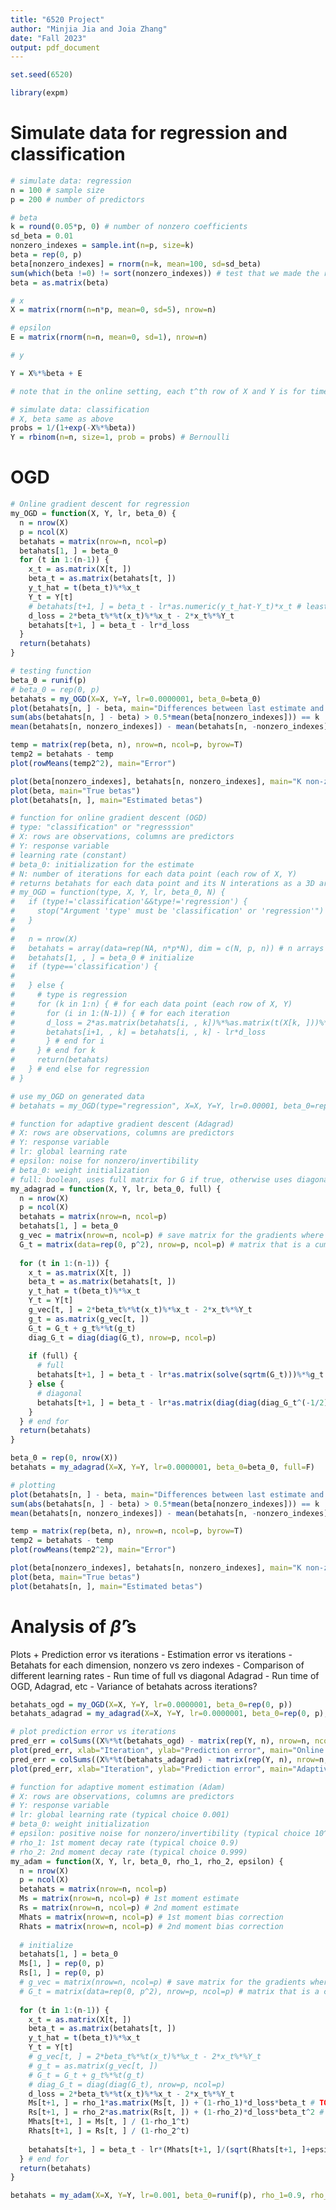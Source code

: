 ```yaml
---
title: "6520 Project"
author: "Minjia Jia and Joia Zhang"
date: "Fall 2023"
output: pdf_document
---
```

```r
set.seed(6520)

library(expm)
```

# Simulate data for regression and classification
```r
# simulate data: regression
n = 100 # sample size
p = 200 # number of predictors

# beta
k = round(0.05*p, 0) # number of nonzero coefficients
sd_beta = 0.01
nonzero_indexes = sample.int(n=p, size=k)
beta = rep(0, p)
beta[nonzero_indexes] = rnorm(n=k, mean=100, sd=sd_beta)
sum(which(beta !=0) != sort(nonzero_indexes)) # test that we made the right indexes nonzero
beta = as.matrix(beta)

# x
X = matrix(rnorm(n=n*p, mean=0, sd=5), nrow=n)

# epsilon
E = matrix(rnorm(n=n, mean=0, sd=1), nrow=n)

# y

Y = X%*%beta + E

# note that in the online setting, each t^th row of X and Y is for time t
```

```r
# simulate data: classification
# X, beta same as above
probs = 1/(1+exp(-X%*%beta))
Y = rbinom(n=n, size=1, prob = probs) # Bernoulli
```

# OGD

```r
# Online gradient descent for regression
my_OGD = function(X, Y, lr, beta_0) {
  n = nrow(X)
  p = ncol(X)
  betahats = matrix(nrow=n, ncol=p)
  betahats[1, ] = beta_0
  for (t in 1:(n-1)) {
    x_t = as.matrix(X[t, ])
    beta_t = as.matrix(betahats[t, ])
    y_t_hat = t(beta_t)%*%x_t
    Y_t = Y[t]
    # betahats[t+1, ] = beta_t - lr*as.numeric(y_t_hat-Y_t)*x_t # least means squares
    d_loss = 2*beta_t%*%t(x_t)%*%x_t - 2*x_t%*%Y_t
    betahats[t+1, ] = beta_t - lr*d_loss
  }
  return(betahats)
}
```

```r
# testing function
beta_0 = runif(p)
# beta_0 = rep(0, p)
betahats = my_OGD(X=X, Y=Y, lr=0.0000001, beta_0=beta_0)
plot(betahats[n, ] - beta, main="Differences between last estimate and true beta")
sum(abs(betahats[n, ] - beta) > 0.5*mean(beta[nonzero_indexes])) == k
mean(betahats[n, nonzero_indexes]) - mean(betahats[n, -nonzero_indexes])

temp = matrix(rep(beta, n), nrow=n, ncol=p, byrow=T)
temp2 = betahats - temp
plot(rowMeans(temp2^2), main="Error")

plot(beta[nonzero_indexes], betahats[n, nonzero_indexes], main="K non-zero indexes for estimated and true betas")
plot(beta, main="True betas")
plot(betahats[n, ], main="Estimated betas")
```

```r
# function for online gradient descent (OGD)
# type: "classification" or "regresssion"
# X: rows are observations, columns are predictors
# Y: response variable
# learning rate (constant)
# beta_0: initialization for the estimate
# N: number of iterations for each data point (each row of X, Y)
# returns betahats for each data point and its N interations as a 3D array
# my_OGD = function(type, X, Y, lr, beta_0, N) {
#   if (type!='classification'&&type!='regression') {
#     stop("Argument 'type' must be 'classification' or 'regression'")
#   }
#   
#   n = nrow(X)
#   betahats = array(data=rep(NA, n*p*N), dim = c(N, p, n)) # n arrays that are each Nxp arrays
#   betahats[1, , ] = beta_0 # initialize
#   if (type=='classification') {
#     
#   } else {
#     # type is regression
#     for (k in 1:n) { # for each data point (each row of X, Y)
#       for (i in 1:(N-1)) { # for each iteration
#       d_loss = 2*as.matrix(betahats[i, , k])%*%as.matrix(t(X[k, ]))%*%as.matrix(X[k, ])-2*as.matrix(X[k, ])%*%as.matrix(Y[k]) # OLS loss
#       betahats[i+1, , k] = betahats[i, , k] - lr*d_loss
#       } # end for i
#     } # end for k
#     return(betahats)
#   } # end else for regression
# }
```

```r
# use my_OGD on generated data
# betahats = my_OGD(type="regression", X=X, Y=Y, lr=0.00001, beta_0=rep(0, p), N=100)
```

```r
# function for adaptive gradient descent (Adagrad)
# X: rows are observations, columns are predictors
# Y: response variable
# lr: global learning rate
# epsilon: noise for nonzero/invertibility
# beta_0: weight initialization
# full: boolean, uses full matrix for G if true, otherwise uses diagonal elements of G
my_adagrad = function(X, Y, lr, beta_0, full) {
  n = nrow(X)
  p = ncol(X)
  betahats = matrix(nrow=n, ncol=p)
  betahats[1, ] = beta_0
  g_vec = matrix(nrow=n, ncol=p) # save matrix for the gradients where each gradient g_t is the t^{th} row of the matrix
  G_t = matrix(data=rep(0, p^2), nrow=p, ncol=p) # matrix that is a cumulative sum
  
  for (t in 1:(n-1)) {
    x_t = as.matrix(X[t, ])
    beta_t = as.matrix(betahats[t, ])
    y_t_hat = t(beta_t)%*%x_t
    Y_t = Y[t]
    g_vec[t, ] = 2*beta_t%*%t(x_t)%*%x_t - 2*x_t%*%Y_t
    g_t = as.matrix(g_vec[t, ])
    G_t = G_t + g_t%*%t(g_t)
    diag_G_t = diag(diag(G_t), nrow=p, ncol=p)
    
    if (full) {
      # full
      betahats[t+1, ] = beta_t - lr*as.matrix(solve(sqrtm(G_t)))%*%g_t
    } else {
      # diagonal
      betahats[t+1, ] = beta_t - lr*as.matrix(diag(diag(diag_G_t^(-1/2)), nrow=p, ncol=p))%*%g_t
    }
  } # end for
  return(betahats)
}
```

```r
beta_0 = rep(0, nrow(X))
betahats = my_adagrad(X=X, Y=Y, lr=0.0000001, beta_0=beta_0, full=F)

# plotting
plot(betahats[n, ] - beta, main="Differences between last estimate and true beta")
sum(abs(betahats[n, ] - beta) > 0.5*mean(beta[nonzero_indexes])) == k
mean(betahats[n, nonzero_indexes]) - mean(betahats[n, -nonzero_indexes])

temp = matrix(rep(beta, n), nrow=n, ncol=p, byrow=T)
temp2 = betahats - temp
plot(rowMeans(temp2^2), main="Error")

plot(beta[nonzero_indexes], betahats[n, nonzero_indexes], main="K non-zero indexes for estimated and true betas")
plot(beta, main="True betas")
plot(betahats[n, ], main="Estimated betas")
```

# Analysis of $\hat\beta$'s

Plots
+ Prediction error vs iterations
- Estimation error vs iterations
- Betahats for each dimension, nonzero vs zero indexes
- Comparison of different learning rates
- Run time of full vs diagonal Adagrad
- Run time of OGD, Adagrad, etc
- Variance of betahats across iterations?

```r
betahats_ogd = my_OGD(X=X, Y=Y, lr=0.0000001, beta_0=rep(0, p))
betahats_adagrad = my_adagrad(X=X, Y=Y, lr=0.0000001, beta_0=rep(0, p), full=F)
```

```r
# plot prediction error vs iterations
pred_err = colSums((X%*%t(betahats_ogd) - matrix(rep(Y, n), nrow=n, ncol=n, byrow=F))^2) # row of the inside matrix is observation, column is iteration
plot(pred_err, xlab="Iteration", ylab="Prediction error", main="Online gradient descent (OGD)")
pred_err = colSums((X%*%t(betahats_adagrad) - matrix(rep(Y, n), nrow=n, ncol=n, byrow=F))^2) # row of the inside matrix is observation, column is iteration
plot(pred_err, xlab="Iteration", ylab="Prediction error", main="Adaptive gradient descent (Adagrad)")
```




```r
# function for adaptive moment estimation (Adam)
# X: rows are observations, columns are predictors
# Y: response variable
# lr: global learning rate (typical choice 0.001)
# beta_0: weight initialization
# epsilon: positive noise for nonzero/invertibility (typical choice 10^{-8})
# rho_1: 1st moment decay rate (typical choice 0.9)
# rho_2: 2nd moment decay rate (typical choice 0.999)
my_adam = function(X, Y, lr, beta_0, rho_1, rho_2, epsilon) {
  n = nrow(X)
  p = ncol(X)
  betahats = matrix(nrow=n, ncol=p)
  Ms = matrix(nrow=n, ncol=p) # 1st moment estimate
  Rs = matrix(nrow=n, ncol=p) # 2nd moment estimate
  Mhats = matrix(nrow=n, ncol=p) # 1st moment bias correction
  Rhats = matrix(nrow=n, ncol=p) # 2nd moment bias correction
  
  # initialize
  betahats[1, ] = beta_0
  Ms[1, ] = rep(0, p)
  Rs[1, ] = rep(0, p)
  # g_vec = matrix(nrow=n, ncol=p) # save matrix for the gradients where each gradient g_t is the t^{th} row of the matrix
  # G_t = matrix(data=rep(0, p^2), nrow=p, ncol=p) # matrix that is a cumulative sum
  
  for (t in 1:(n-1)) {
    x_t = as.matrix(X[t, ])
    beta_t = as.matrix(betahats[t, ])
    y_t_hat = t(beta_t)%*%x_t
    Y_t = Y[t]
    # g_vec[t, ] = 2*beta_t%*%t(x_t)%*%x_t - 2*x_t%*%Y_t
    # g_t = as.matrix(g_vec[t, ])
    # G_t = G_t + g_t%*%t(g_t)
    # diag_G_t = diag(diag(G_t), nrow=p, ncol=p)
    d_loss = 2*beta_t%*%t(x_t)%*%x_t - 2*x_t%*%Y_t
    Ms[t+1, ] = rho_1*as.matrix(Ms[t, ]) + (1-rho_1)*d_loss*beta_t # TODO: is it matrix multiplication between d_loss and beta_t, what should the dimensions of M be
    Rs[t+1, ] = rho_2*as.matrix(Rs[t, ]) + (1-rho_2)*d_loss*beta_t^2 # TODO: is this elementwise squaring
    Mhats[t+1, ] = Ms[t, ] / (1-rho_1^t)
    Rhats[t+1, ] = Rs[t, ] / (1-rho_2^t)
    
    betahats[t+1, ] = beta_t - lr*(Mhats[t+1, ]/(sqrt(Rhats[t+1, ]+epsilon))) # update
  } # end for
  return(betahats)
}
```

```r
betahats = my_adam(X=X, Y=Y, lr=0.001, beta_0=runif(p), rho_1=0.9, rho_2=0.999, epsilon=10^(-8)) # TODO: why are there NAs produced
```

